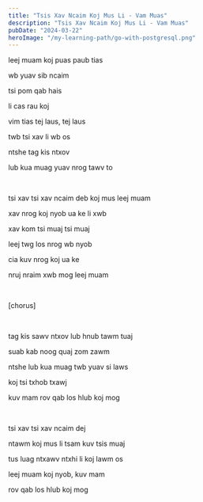```yaml
---
title: "Tsis Xav Ncaim Koj Mus Li - Vam Muas"
description: "Tsis Xav Ncaim Koj Mus Li - Vam Muas"
pubDate: "2024-03-22"
heroImage: "/my-learning-path/go-with-postgresql.png"
---
```


leej muam koj puas paub tias

wb yuav sib ncaim

tsi pom qab hais

li cas rau koj

vim tias tej laus, tej laus

twb tsi xav li wb os

ntshe tag kis ntxov

lub kua muag yuav nrog tawv to

<br />

tsi xav tsi xav ncaim deb koj mus leej muam

xav nrog koj nyob ua ke li xwb

xav kom tsi muaj tsi muaj

leej twg los nrog wb nyob

cia kuv nrog koj ua ke

nruj nraim xwb mog leej muam

<br />

[chorus]

<br />

tag kis sawv ntxov lub hnub tawm tuaj

suab kab noog quaj zom zawm

ntshe lub kua muag twb yuav si laws

koj tsi txhob txawj

kuv mam rov qab los hlub koj mog

<br />

tsi xav tsi xav ncaim dej

ntawm koj mus li tsam kuv tsis muaj

tus luag ntxawv ntxhi li koj lawm os

leej muam koj nyob, kuv mam

rov qab los hlub koj mog
